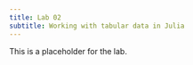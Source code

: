 ```yaml
---
title: Lab 02
subtitle: Working with tabular data in Julia
---
```


This is a placeholder for the lab.